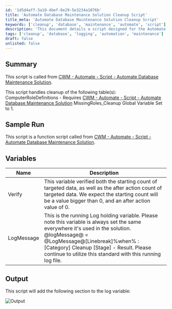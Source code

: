 ```yaml
---
id: '1d5d4aff-3a10-4bef-8e29-5e3234a1076b'
title: 'Automate Database Maintenance Solution Cleanup Script'
title_meta: 'Automate Database Maintenance Solution Cleanup Script'
keywords: ['cleanup', 'database', 'maintenance', 'automate', 'script']
description: 'This document details a script designed for the Automate Database Maintenance Solution, focusing on the cleanup of specific database tables, particularly ComputerRoleDefinitions. It includes information on variable usage, expected outcomes, and logging procedures.'
tags: ['cleanup', 'database', 'logging', 'automation', 'maintenance']
draft: false
unlisted: false
---
```

## Summary

This script is called from [CWM - Automate - Script - Automate Database Maintenance Solution](https://proval.itglue.com/DOC-5078775-11637293). 

This script handles cleanup of the following table(s):  
ComputerRoleDefinitions - Requires [CWM - Automate - Script - Automate Database Maintenance Solution](https://proval.itglue.com/DOC-5078775-11637293) MissingRoles_Cleanup Global Variable Set to 1.

## Sample Run

This script is a function script called from [CWM - Automate - Script - Automate Database Maintenance Solution](https://proval.itglue.com/DOC-5078775-11637293).

## Variables

| Name         | Description                                                                                                                                                      |
|--------------|------------------------------------------------------------------------------------------------------------------------------------------------------------------|
| Verify       | This variable verified both the starting count of targeted data, as well as the after action count of targeted data. We expect the starting count will be a value bigger than 0, and an after action value of 0. |
| LogMessage   | This is the running Log holding variable. Please note this variable is always set the same everywhere it's used in the solution. @logMessage@ = @LogMessage@[Linebreak]%when% : [Category] Cleanup [Stage] - Result. Please continue to utilize this standard with this running log file. |

## Output

This script will add the following section to the log variable:

![Output](../../../static/img/Automate-Database-Maintenance---Roles/image_1.png)











